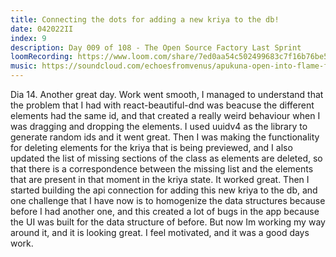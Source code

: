 ```yaml
---
title: Connecting the dots for adding a new kriya to the db!
date: 042022II
index: 9
description: Day 009 of 108 - The Open Source Factory Last Sprint
loomRecording: https://www.loom.com/share/7ed0aa54c502499683c7f16b76be59b9
music: https://soundcloud.com/echoesfromvenus/apukuna-open-into-flame-final
---
```


Dia 14. Another great day. Work went smooth, I managed to understand that the problem that I had with react-beautiful-dnd was beacuse the different elements had the same id, and that created a really weird behaviour when I was dragging and dropping the elements. I used uuidv4 as the library to generate random ids and it went great. Then I was making the functionality for deleting elements for the kriya that is being previewed, and I also updated the list of missing sections of the class as elements are deleted, so that there is a correspondence between the missing list and the elements that are present in that moment in the kriya state. It worked great. Then I started building the api connection for adding this new kriya to the db, and one challenge that I have now is to homogenize the data structures because before I had another one, and this created a lot of bugs in the app because the UI was built for the data structure of before. But now Im working my way around it, and it is looking great. I feel motivated, and it was a good days work.
